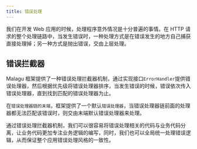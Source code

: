 ```yaml
---
title: 错误处理
---
```


我们在开发 Web 应用的时候，处理程序意外情况是十分普遍的事情。在 HTTP 请求的整个处理链路中，当发生错误时，一种处理方式是在错误发生的地方自己捕获直接处理掉；另一种方式是抛出错误，交由上层处理。

## 错误拦截器

Malagu 框架提供了一种错误处理拦截器机制，通过实现接口`ErrorHandler`提供错误处理器，然后根据优先级将错误处理器排序，当发生错误的时候，错误依次传入错误处理器，直到找到匹配的错误处理器为止。

在`错误处理器链的末端`，框架提供了一个默认`错误处理器`，当错误处理器链前面的处理器都无法匹配该错误时，则交由末端默认错误处理器来处理。

通过错误处理拦截器机制，我们可以很容易将错误处理相关的代码与业务代码分离，让业务代码更加专注业务逻辑的编写，同时，我们也可以全局统一处理错误逻辑，从而保证整个应用错误处理风格的一致性。
